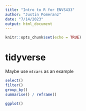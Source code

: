 ```yaml
---
title: "Intro to R for ENVS433"
author: "Justin Pomeranz"
date: "7/14/2023"
output: html_document
---
```


```r
knitr::opts_chunk$set(echo = TRUE)
```

# tidyverse  

Maybe use `mtcars` as an example

```r
select()
filter()
group_by()
summarise() / reframe()

ggplot()
```

